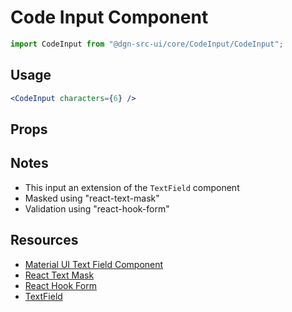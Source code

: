 
<Meta title="CodeInput" component={CodeInput} />

# Code Input Component

```js static
import CodeInput from "@dgn-src-ui/core/CodeInput/CodeInput";
```

## Usage

```jsx
<CodeInput characters={6} />
```

## Props

<Props of={CodeInput} />

## Notes

- This input an extension of the `TextField` component
- Masked using "react-text-mask"
- Validation using "react-hook-form"

## Resources

- [Material UI Text Field Component](https://material-ui.com/components/text-fields/)
- [React Text Mask](https://www.npmjs.com/package/react-text-mask)
- [React Hook Form](https://react-hook-form.com/)
- [TextField](?path=/docs/components-text-field--text-field-comp)
